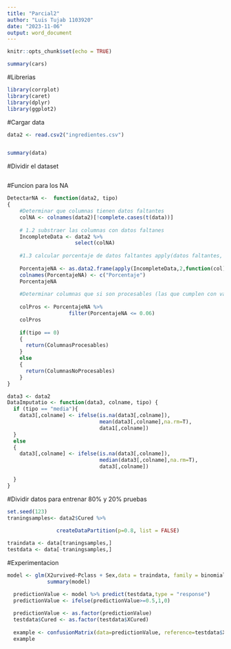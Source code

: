 ---
title: "Parcial2"
author: "Luis Tujab 1103920"
date: "2023-11-06"
output: word_document
---

```{r setup, include=FALSE}
knitr::opts_chunk$set(echo = TRUE)
```


```{r cars}
summary(cars)
```
#Librerias
```{r}
library(corrplot)
library(caret)
library(dplyr)
library(ggplot2)
```
#Cargar data 
```{r}
data2 <- read.csv2("ingredientes.csv")


summary(data)

```
#Dividir el dataset
```{r}

```


#Funcion para los NA
```{r}
DetectarNA <-  function(data2, tipo)
{
    #Determinar que columnas tienen datos faltantes 
    colNA <- colnames(data2)[!complete.cases(t(data))]
    
    # 1.2 substraer las columnas con datos faltanes
    IncompleteData <- data2 %>% 
                      select(colNA)
    
    #1.3 calcular porcentaje de datos faltantes apply(datos faltantes, 1 fila o 2 columan,  funcion )
    
    PorcentajeNA <- as.data2.frame(apply(IncompleteData,2,function(col) sum(is.na(col))/ length(col) )) 
    colnames(PorcentajeNA) <- c("Porcentaje")
    PorcentajeNA
    
    #Determinar columnas que si son procesables (las que cumplen con valores abajo del 5%)
    
    colPros <- PorcentajeNA %>% 
                    filter(PorcentajeNA <= 0.06)
    colPros
    
    if(tipo == 0)
    {
      return(ColumnasProcesables)
    }
    else 
    {
      return(ColumnasNoProcesables)
    }
}

data3 <- data2
DataImputatio <- function(data3, colname, tipo) {
  if (tipo == "media"){
    data3[,colname] <- ifelse(is.na(data3[,colname]),
                              mean(data3[,colname],na.rm=T),
                              data1[,colname])
  }
  else 
  {
    data3[,colname] <- ifelse(is.na(data3[,colname]),
                              median(data3[,colname],na.rm=T),
                              data3[,colname])
    
  }
}
```
#Dividir datos para entrenar 80% y 20% pruebas
```{r}
set.seed(123)
traningsamples<- data2$Cured %>%
  
                createDataPartition(p=0.8, list = FALSE)

traindata <- data[traningsamples,]
testdata <- data[-traningsamples,]

```

#Experimentacion 
```{r}

model <- glm(X2urvived~Pclass + Sex,data = traindata, family = binomial)
             summary(model)
```
```{r}
  predictionValue <- model %>% predict(testdata,type = "response")
  predictionValue <- ifelse(predictionValue>=0.5,1,0)
  
  predictionValue <- as.factor(predictionValue)
  testdata$Cured <- as.factor(testdata$XCured)
  
  example <- confusionMatrix(data=predictionValue, reference=testdata$X2urvived, mode="everything")
  example
```

